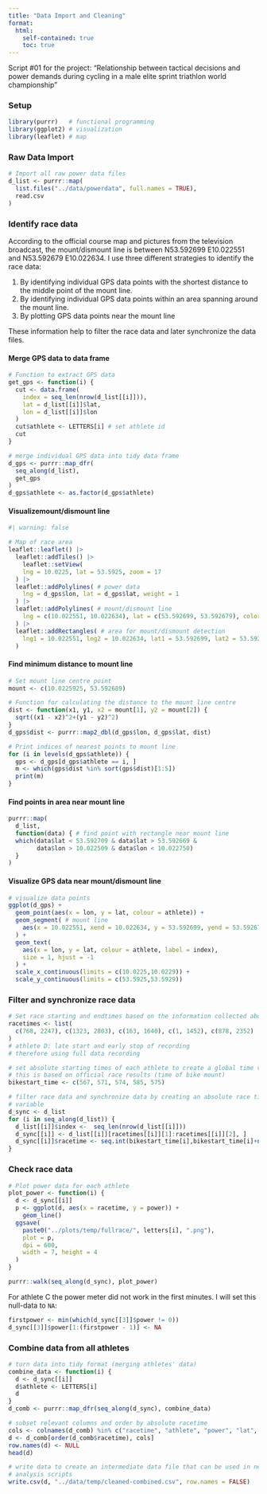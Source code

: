 ```yaml
---
title: "Data Import and Cleaning"
format: 
  html:
    self-contained: true
    toc: true
---
```


Script #01 for the project: "Relationship between tactical decisions and power demands during cycling in a male elite sprint triathlon world championship"

### Setup

```r
library(purrr)   # functional programming
library(ggplot2) # visualization
library(leaflet) # map
```

### Raw Data Import

```r
# Import all raw power data files
d_list <- purrr::map(
  list.files("../data/powerdata", full.names = TRUE),
  read.csv
)
```

### Identify race data

According to the official course map and pictures from the television broadcast, the mount/dismount line is between N53.592699 E10.022551 and N53.592679 E10.022634. I use three different strategies to identify the race data: 

1. By identifying individual GPS data points with the shortest distance to the middle point of the mount line.
2. By identifying individual GPS data points within an area spanning around the mount line.
3. By plotting GPS data points near the mount line

These information help to filter the race data and later synchronize the data files.

#### Merge GPS data to data frame

```r
# Function to extract GPS data
get_gps <- function(i) {
  cut <- data.frame(
    index = seq_len(nrow(d_list[[i]])),
    lat = d_list[[i]]$lat,
    lon = d_list[[i]]$lon
  )
  cut$athlete <- LETTERS[i] # set athlete id 
  cut
}

# merge individual GPS data into tidy data frame
d_gps <- purrr::map_dfr(
  seq_along(d_list),
  get_gps
)
d_gps$athlete <- as.factor(d_gps$athlete)
```

#### Visualizemount/dismount line

```r
#| warning: false

# Map of race area
leaflet::leaflet() |> 
  leaflet::addTiles() |>
    leaflet::setView(
    lng = 10.0225, lat = 53.5925, zoom = 17
  ) |>
  leaflet::addPolylines( # power data
    lng = d_gps$lon, lat = d_gps$lat, weight = 1
  ) |>
  leaflet::addPolylines( # mount/dismount line
    lng = c(10.022551, 10.022634), lat = c(53.592699, 53.592679), color = "red"
  ) |>
  leaflet::addRectangles( # area for mount/dismount detection
    lng1 = 10.022551, lng2 = 10.022634, lat1 = 53.592699, lat2 = 53.592679
  )

```

#### Find minimum distance to mount line

```r
# Set mount line centre point
mount <- c(10.0225925, 53.592689)

# Function for calculating the distance to the mount line centre
dist <- function(x1, y1, x2 = mount[1], y2 = mount[2]) {
  sqrt((x1 - x2)^2+(y1 - y2)^2)
}
d_gps$dist <- purrr::map2_dbl(d_gps$lon, d_gps$lat, dist)

# Print indices of nearest points to mount line
for (i in levels(d_gps$athlete)) {
  gps <- d_gps[d_gps$athlete == i, ]
  m <- which(gps$dist %in% sort(gps$dist)[1:5])
  print(m)
}
```

#### Find points in area near mount line

```r
purrr::map(
  d_list,
  function(data) { # find point with rectangle near mount line
  which(data$lat < 53.592709 & data$lat > 53.592669 &
        data$lon > 10.022509 & data$lon < 10.022750)
  }
)
```

#### Visualize GPS data near mount/dismount line

```r
# visualize data points
ggplot(d_gps) +
  geom_point(aes(x = lon, y = lat, colour = athlete)) +
  geom_segment( # mount line
    aes(x = 10.022551, xend = 10.022634, y = 53.592699, yend = 53.592679)
  ) +
  geom_text(
    aes(x = lon, y = lat, colour = athlete, label = index), 
    size = 1, hjust = -1
  ) +
  scale_x_continuous(limits = c(10.0225,10.0229)) +
  scale_y_continuous(limits = c(53.5925,53.5929))
```

### Filter and synchronize race data

```r
# Set race starting and endtimes based on the information collected above
racetimes <- list(
  c(768, 2247), c(1323, 2803), c(163, 1640), c(1, 1452), c(878, 2352)
)
# athlete D: late start and early stop of recording
# therefore using full data recording

# set absolute starting times of each athlete to create a global time variable
# this is based on official race results (time of bike mount)
bikestart_time <- c(567, 571, 574, 585, 575)

# filter race data and synchronize data by creating an absolute race time 
# variable
d_sync <- d_list
for (i in seq_along(d_list)) {
  d_list[[i]]$index <-  seq_len(nrow(d_list[[i]]))
  d_sync[[i]] <- d_list[[i]][racetimes[[i]][1]:racetimes[[i]][2], ]
  d_sync[[i]]$racetime <- seq.int(bikestart_time[i],bikestart_time[i]+nrow(d_sync[[i]])-1)
}
```

### Check race data

```r
# Plot power data for each athlete
plot_power <- function(i) {
  d <- d_sync[[i]]
  p <- ggplot(d, aes(x = racetime, y = power)) +
    geom_line()
  ggsave(
    paste0("../plots/temp/fullrace/", letters[i], ".png"),
    plot = p, 
    dpi = 600,
    width = 7, height = 4
  )
}

purrr::walk(seq_along(d_sync), plot_power)
```

For athlete C the power meter did not work in the first minutes. I will set this null-data to `NA`:

```r
firstpower <- min(which(d_sync[[3]]$power != 0))
d_sync[[3]]$power[1:(firstpower - 1)] <- NA
```

### Combine data from all athletes

```r
# turn data into tidy format (merging athletes' data)
combine_data <- function(i) {
  d <- d_sync[[i]]
  d$athlete <- LETTERS[i]
  d
}
d_comb <- purrr::map_dfr(seq_along(d_sync), combine_data)

# subset relevant columns and order by absolute racetime
cols <- colnames(d_comb) %in% c("racetime", "athlete", "power", "lat", "lon", "distance", "time", "index", "km", "kph", "grade", "cadence")
d <- d_comb[order(d_comb$racetime), cols]
row.names(d) <- NULL
head(d)

# write data to create an intermediate data file that can be used in next 
# analysis scripts
write.csv(d, "../data/temp/cleaned-combined.csv", row.names = FALSE)
```

